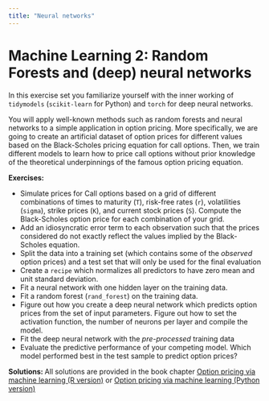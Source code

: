 ```yaml
---
title: "Neural networks"
---
```


# Machine Learning 2: Random Forests and (deep) neural networks

In this exercise set you familiarize yourself with the inner working of `tidymodels` (`scikit-learn` for Python) and `torch` for deep neural networks.

You will apply well-known methods such as random forests and neural networks to a simple application in option pricing. More specifically, we are going to create an artificial dataset of option prices for different values based on the Black-Scholes pricing equation for call options. Then, we train different models to learn how to price call options without prior knowledge of the theoretical underpinnings of the famous option pricing equation.

**Exercises: **

- Simulate prices for Call options based on a grid of different combinations of times to maturity (`T`), risk-free rates (`r`), volatilities (`sigma`), strike prices (`K`), and current stock prices (`S`). Compute the Black-Scholes option price for each combination of your grid. 
- Add an idiosyncratic error term to each observation such that the prices considered do not exactly reflect the values implied by the Black-Scholes equation.
- Split the data into a training set (which contains some of the *observed* option prices) and a test set that will only be used for the final evaluation
- Create a `recipe` which normalizes all predictors to have zero mean and unit standard deviation.
- Fit a neural network with one hidden layer on the training data. 
- Fit a random forest (`rand_forest`) on the training data. 
- Figure out how you create a deep neural network which predicts option prices from the set of input parameters. Figure out how to set the activation function, the number of neurons per layer and compile the model. 
- Fit the deep neural network with the *pre-processed* training data 
- Evaluate the predictive performance of your competing model. Which model performed best in the test sample to predict option prices? 

**Solutions: **
All solutions are provided in the book chapter [Option pricing via machine learning (R version)](https://tidy-finance.org/r/option-pricing-via-machine-learning.html) or [Option pricing via machine learning (Python version)](https://tidy-finance.org/r/option-pricing-via-machine-learning.html)